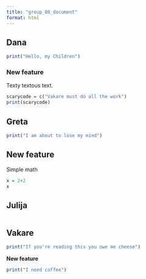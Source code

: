 ```yaml
---
title: "group_08_document"
format: html
---
```


## Dana

```r
print("Hello, my Children")
```

### New feature

Texty textous text.

```r
scarycode = c("Vakare must do all the work")
print(scarycode)
```

## Greta

```r
print("I am about to lose my mind")

```

## New feature

Simple math

```r
x = 2+2
x
```

## Julija

```r

```

## Vakare

```r
print("If you're reading this you owe me cheese")
```

**New feature**

```r
print("I need coffee")
```
